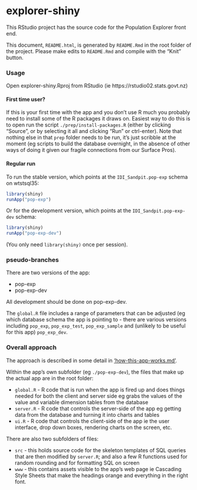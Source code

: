 # explorer-shiny

This RStudio project has the source code for the Population Explorer front end.

This document, `README.html`, is generated by `README.Rmd` in the root folder of the project.  Please make edits to `README.Rmd` and compile with the "Knit" button.

### Usage

Open explorer-shiny.Rproj from RStudio (ie https://rstudio02.stats.govt.nz)

#### First time user?
If this is your first time with the app and you don't use R much you probably need to install some of the R packages it draws on.  Easiest way to do this is to open run the script `./prep/install-packages.R` (either by clicking "Source", or by selecting it all and clicking "Run" or ctrl-enter).  Note that nothing else in that `prep` folder needs to be run, it's just scribble at the moment (eg scripts to build the database overnight, in the absence of other ways of doing it given our fragile connections from our Surface Pros).

#### Regular run
To run the stable version, which points at the `IDI_Sandpit.pop-exp` schema on wtstsql35:

```r
library(shiny)
runApp("pop-exp")
```

Or for the development version, which points at the `IDI_Sandpit.pop-exp-dev` schema:

```r
library(shiny)
runApp("pop-exp-dev")
```

(You only need `library(shiny)` once per session).

### pseudo-branches

There are two versions of the app:

- pop-exp
- pop-exp-dev

All development should be done on pop-exp-dev.

The `global.R` file includes a range of parameters that can be adjusted (eg which database schema the app is pointing to - there are various versions including `pop_exp`, `pop_exp_test`, `pop_exp_sample` and (unlikely to be useful for this app) `pop_exp_dev`.

### Overall approach

The approach is described in some detail in ['how-this-app-works.md'](https://github.com/StatisticsNZ/population-explorer/blob/master/explorer-shiny/pop-exp-dev/how-this-app-works.md).

Within the app's own subfolder (eg `./pop-exp-dev`), the files that make up the actual app are in the root folder:

* `global.R` - R code that is run when the app is fired up and does things needed for both the client and server side eg grabs the values of the value and variable dimension tables from the database
* `server.R` - R code that controls the server-side of the app eg getting data from the database and turning it into charts and tables
* `ui.R` - R code that controls the client-side of the app ie the user interface, drop down boxes, rendering charts on the screen, etc.

There are also two subfolders of files:

* `src` - this holds source code for the skeleton templates of SQL queries that are then modified by `server.R`; and also a few R functions used for random rounding and for formatting SQL on screen
* `www` - this contains assets visible to the app's web page ie Cascading Style Sheets that make the headings orange and everything in the right font.